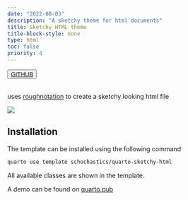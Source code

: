 ```yaml
---
date: "2022-08-03"
description: "A sketchy theme for html documents"
title: Sketchy HTML theme  
title-block-style: none
type: html
toc: false
priority: 4
---
```


<button type="button" class="btn btn-outline-success"><a href="https://github.com/schochastics/quarto-sketchy-theme">GITHUB</a></button>
<br>
uses [roughnotation](https://roughnotation.com/) to create a sketchy looking html file

![](example.png)

## Installation

The template can be installed using the following command

```bash
quarto use template schochastics/quarto-sketchy-html
```

All available classes are shown in the template.

A demo can be found on [quarto.pub](https://schochastics.quarto.pub/quarto-sketchy-theme/)